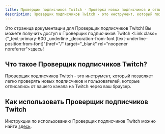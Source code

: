 ```yaml
---
title: Проверщик подписчиков Twitch - Проверка новых подписчиков и отписок
description: Проверщик подписчиков Twitch - это инструмент, который позволяет легко проверять новых подписчиков и пользователей, которые отписались от вашего канала на Twitch через ваш браузер.
---
```



Это страница документации для Проверщик подписчиков Twitch!
Вы можете получить доступ к Проверщик подписчиков Twitch <Link class={"\_text-primary-600 \_underline \_decoration-from-font [text-underline-position:from-font]"}href="/" target="\_blank" rel="noopener noreferrer">здесь</Link>!

## Что такое Проверщик подписчиков Twitch?

Проверщик подписчиков Twitch - это инструмент, который позволяет легко проверять новых подписчиков и пользователей, которые отписались от вашего канала на Twitch через ваш браузер.

## Как использовать Проверщик подписчиков Twitch

Инструкции по использованию Проверщик подписчиков Twitch можно найти [здесь](../ru/how_to_use/).
